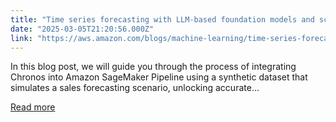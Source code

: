 ```yaml
---
title: "Time series forecasting with LLM-based foundation models and scalable AIOps on AWS"
date: "2025-03-05T21:20:56.000Z"
link: "https://aws.amazon.com/blogs/machine-learning/time-series-forecasting-with-llm-based-foundation-models-and-scalable-aiops-on-aws/"
---
```


In this blog post, we will guide you through the process of integrating Chronos into Amazon SageMaker Pipeline using a synthetic dataset that simulates a sales forecasting scenario, unlocking accurate...

[Read more](https://aws.amazon.com/blogs/machine-learning/time-series-forecasting-with-llm-based-foundation-models-and-scalable-aiops-on-aws/)

